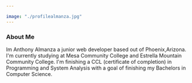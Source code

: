 ```yaml
---

image: "./profilealmanza.jpg"
---
```



### About Me

<p> Im Anthony Almanza a junior web developer based out of Phoenix,Arizona. I'm currently studying at Mesa Community College and Estrella Mountain Community College.
I'm finishing a CCL (certificate of completion) in Programming and System Analysis with a goal of finishing my Bachelors in Computer Science.
</p>




